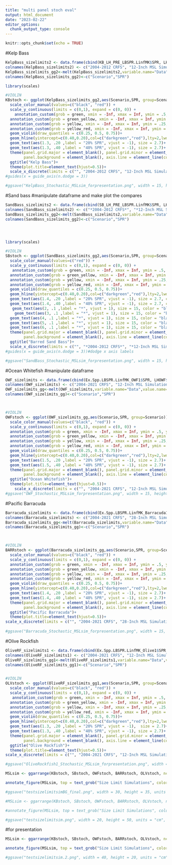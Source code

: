 ```yaml
---
title: "multi panel stoch eval"
output: html_document
date: "2023-02-22"
editor_options: 
  chunk_output_type: console
---
```


```r
knitr::opts_chunk$set(echo = TRUE)
```

#Kelp Bass
```r
KelpBass_sizelimits2 <- data.frame(cbind(KB_LH_PRE_LBSPR.LinfMK$SPR, LHKB_PRE$SPR_12_Inch_MS_KE, KB_LH_POST_LBSPR.LinfMK$SPR, LHKB_PRE$SPR_14_Inch_MS_KE, LHKB_POST$SPR_16_Inch_MS_KE))
colnames(KelpBass_sizelimits2) <- c("2004-2012 CRFS", "12-Inch MSL Simulation", "2013-2021 CRFS", "14-Inch MSL Simulation", "16-Inch MSL Simulation")
KelpBass_sizelimits_gg2<-melt(KelpBass_sizelimits2,variable.name="Data",value.name="SPR")
colnames(KelpBass_sizelimits_gg2)<-c("Scenario","SPR")

library(scales)

#VIOLIN
KBstoch <- ggplot(KelpBass_sizelimits_gg2,aes(Scenario,SPR, group=Scenario)) +
  scale_color_manual(values=c("black", "red")) +
  scale_y_continuous(limits = c(0,1), expand = c(0, 0)) +
    annotation_custom(grob = green, xmin = -Inf, xmax = Inf, ymin = .5, ymax = 1)+
  annotation_custom(grob = green_yellow, xmin = -Inf, xmax = Inf, ymin = .3, ymax = .6)+
  annotation_custom(grob = yellow, xmin = -Inf, xmax = Inf, ymin = .25, ymax = .3)+
  annotation_custom(grob = yellow_red, xmin = -Inf, xmax = Inf, ymin = 0, ymax = .25)+
  geom_violin(draw_quantiles = c(0.25, 0.5, 0.75))+
  geom_hline(yintercept=c(0.40,0.20),col=c("darkgreen","red"),lty=2,lwd=1.25)+
  geom_text(aes(1.3, .20 ,label = "20% SPR", vjust = -1), size = 2.7)+ #label horizontal line at 20% SPR
  geom_text(aes(1.3, .40 ,label = "40% SPR", vjust = -1), size = 2.7)+ #label horizontal line at 40% SPR
  theme(panel.grid.major = element_blank(), panel.grid.minor = element_blank(),
        panel.background = element_blank(), axis.line = element_line(colour = "black"))+
  ggtitle("Kelp Bass")+
  theme(plot.title=element_text(hjust=0.5))+
  scale_x_discrete(limits = c("", "2004-2012 CRFS", "12-Inch MSL Simulation", "2013-2021 CRFS", "14-Inch MSL Simulation", "16-Inch MSL Simulation", ""), breaks = c("2004-2012 CRFS", "12-Inch MSL Simulation", "2013-2021 CRFS", "14-Inch MSL Simulation", "16-Inch MSL Simulation"), expand=c(0,0), labels = label_wrap(10))
#guides(x = guide_axis(n.dodge = 3))

#ggsave("KelpBass_Stochastic_MSLsim_forpresentation.png", width = 15, height = 10, units = "cm", dpi = 500)
```

#Sand bass
#manipulate dataframe and make plot the compares 
```r
SandBass_sizelimits2 <- data.frame(cbind(SB_LH_PRE_LBSPR.LinfMK$SPR, LHSB_PRE$SPR_12_Inch_MS_KE, SB_LH_POST_LBSPR.LinfMK$SPR, LHSB_PRE$SPR_14_Inch_MS_KE, LHSB_POST$SPR_16_Inch_MS_KE))
colnames(SandBass_sizelimits2) <- c("*2004-2012 CRFS*", "*12-Inch MSL Simulation*", "*2013-2021 CRFS*", "*14-Inch MSL Simulation*", "*16-Inch MSL Simulation*")
SandBass_sizelimits_gg2<-melt(SandBass_sizelimits2,variable.name="Data",value.name="SPR")
colnames(SandBass_sizelimits_gg2)<-c("Scenario","SPR")




library(scales)

#VIOLIN
SBstoch <- ggplot(SandBass_sizelimits_gg2,aes(Scenario,SPR, group=Scenario, color = "red")) +
  scale_color_manual(values=c("red")) +
  scale_y_continuous(limits = c(0,1), expand = c(0, 0)) +
   annotation_custom(grob = green, xmin = -Inf, xmax = Inf, ymin = .5, ymax = 1)+
  annotation_custom(grob = green_yellow, xmin = -Inf, xmax = Inf, ymin = .3, ymax = .6)+
  annotation_custom(grob = yellow, xmin = -Inf, xmax = Inf, ymin = .25, ymax = .3)+
  annotation_custom(grob = yellow_red, xmin = -Inf, xmax = Inf, ymin = 0, ymax = .25)+
  geom_violin(draw_quantiles = c(0.25, 0.5, 0.75))+
  geom_hline(yintercept=c(0.40,0.20),col=c("darkgreen","red"),lty=2,lwd=1.25)+
  geom_text(aes(1.4, .20 ,label = "20% SPR", vjust = -1), size = 2.7, color = "black")+ #label horizontal line at 20% SPR
  geom_text(aes(1.4, .40 ,label = "40% SPR", vjust = -1), size = 2.7, color = "black")+ #label horizontal line at 40% SPR
   geom_text(aes(2, .1 ,label = "*", vjust = 1), size = 15, color = "black")+#add asterisk in plot
    geom_text(aes(3, .1 ,label = "*", vjust = 1), size = 15, color = "black")+#add asterisk in plot
  geom_text(aes(4, .1 ,label = "*", vjust = 1), size = 15, color = "black")+#add asterisk in plot
  geom_text(aes(5, .1 ,label = "*", vjust = 1), size = 15, color = "black")+#add asterisk in plot
  geom_text(aes(6, .1 ,label = "*", vjust = 1), size = 15, color = "black")+#add asterisk in plot
  theme(panel.grid.major = element_blank(), panel.grid.minor = element_blank(),
        panel.background = element_blank(), axis.line = element_line(colour = "black"), plot.title=element_text(hjust=0.5), legend.position = "none")+
  ggtitle("Barred Sand Bass")+
  scale_x_discrete(limits = c("", "*2004-2012 CRFS*", "*12-Inch MSL Simulation*", "*2013-2021 CRFS*", "*14-Inch MSL Simulation*", "*16-Inch MSL Simulation*", ""), breaks = c("*2004-2012 CRFS*", "*12-Inch MSL Simulation*", "*2013-2021 CRFS*", "*14-Inch MSL Simulation*", "*16-Inch MSL Simulation*"), expand=c(0,0), labels = label_wrap(10))
#guides(x = guide_axis(n.dodge = 3))#dodge x axis labels

#ggsave("SandBass_Stochastic_MSLsim_forpresentation.png", width = 15, height = 10, units = "cm", dpi = 500)
```

#Ocean Whitefish
#manipulate dataframe
```r
OWF_sizelimits <- data.frame(cbind(Ex.Spp.LBSPR.LinfMK_OWF1$SPR, LHOWF$SPR_12_Inch_MSL, LHOWF$SPR_14_Inch_MSL, LHOWF$SPR_16_Inch_MSL, LHOWF$SPR_18_Inch_MSL, LHOWF$SPR_20_Inch_MSL))
colnames(OWF_sizelimits) <- c("2004-2021 CRFS", "12-Inch MSL Simulation", "14-Inch MSL Simulation", "16-Inch MSL Simulation", "18-Inch MSL Simulation", "20-Inch MSL Simulation")
OWF_sizelimits_gg<-melt(OWF_sizelimits,variable.name="Data",value.name="SPR")
colnames(OWF_sizelimits_gg)<-c("Scenario","SPR")



#VIOLIN
OWFstoch <- ggplot(OWF_sizelimits_gg,aes(Scenario,SPR, group=Scenario)) +
  scale_color_manual(values=c("black", "red")) +
  scale_y_continuous(limits = c(0,1), expand = c(0, 0)) +
  annotation_custom(grob = green, xmin = -Inf, xmax = Inf, ymin = .5, ymax = 1)+
  annotation_custom(grob = green_yellow, xmin = -Inf, xmax = Inf, ymin = .3, ymax = .6)+
  annotation_custom(grob = yellow, xmin = -Inf, xmax = Inf, ymin = .25, ymax = .3)+
  annotation_custom(grob = yellow_red, xmin = -Inf, xmax = Inf, ymin = 0, ymax = .25)+
  geom_violin(draw_quantiles = c(0.25, 0.5, 0.75))+
  geom_hline(yintercept=c(0.40,0.20),col=c("darkgreen","red"),lty=2,lwd=1.25)+
  geom_text(aes(1.5, .20 ,label = "20% SPR", vjust = -1), size = 2.7)+ #label horizontal line at 20% SPR
  geom_text(aes(1.5, .40 ,label = "40% SPR", vjust = -1), size = 2.7)+ #label horizontal line at 40% SPR
  theme(panel.grid.major = element_blank(), panel.grid.minor = element_blank(),
        panel.background = element_blank(), axis.line = element_line(colour = "black"))+
  ggtitle("Ocean Whitefish")+
  theme(plot.title=element_text(hjust=0.5))+
    scale_x_discrete(limits = c("", "2004-2021 CRFS", "12-Inch MSL Simulation", "14-Inch MSL Simulation", "16-Inch MSL Simulation", "18-Inch MSL Simulation", "20-Inch MSL Simulation", ""), breaks = c("2004-2021 CRFS", "12-Inch MSL Simulation", "14-Inch MSL Simulation", "16-Inch MSL Simulation", "18-Inch MSL Simulation", "20-Inch MSL Simulation"), expand=c(0,0), labels = label_wrap(10))
#ggsave("OWF_Stochastic_MSLsim_forpresentation.png", width = 15, height = 10, units = "cm", dpi = 500)
```

#Pacific Barracuda
```r
Barracuda_sizelimits <- data.frame(cbind(Ex.Spp.LBSPR.LinfMK_Barracuda1$SPR, LHBarracuda$SPR_28_Inch_MSL_KE, LHBarracuda$SPR_26_Inch_MSL_KE))
colnames(Barracuda_sizelimits) <- c("2004-2021 CRFS", "28-Inch MSL Simulation", "26-Inch MSL Simulation")
Barracuda_sizelimits_gg<-melt(Barracuda_sizelimits,variable.name="Data",value.name="SPR")
colnames(Barracuda_sizelimits_gg)<-c("Scenario","SPR")



#VIOLIN
BARRstoch <- ggplot(Barracuda_sizelimits_gg,aes(Scenario,SPR, group=Scenario)) +
  scale_color_manual(values=c("black", "red")) +
  scale_y_continuous(limits = c(0,1), expand = c(0, 0)) +
  annotation_custom(grob = green, xmin = -Inf, xmax = Inf, ymin = .5, ymax = 1)+
  annotation_custom(grob = green_yellow, xmin = -Inf, xmax = Inf, ymin = .3, ymax = .6)+
  annotation_custom(grob = yellow, xmin = -Inf, xmax = Inf, ymin = .25, ymax = .3)+
  annotation_custom(grob = yellow_red, xmin = -Inf, xmax = Inf, ymin = 0, ymax = .25)+
  geom_violin(draw_quantiles = c(0.25, 0.5, 0.75))+
  geom_hline(yintercept=c(0.40,0.20),col=c("darkgreen","red"),lty=2,lwd=1.25)+
  geom_text(aes(1.4, .20 ,label = "20% SPR", vjust = -1), size = 2.7)+ #label horizontal line at 20% SPR
  geom_text(aes(1.4, .40 ,label = "40% SPR", vjust = -1), size = 2.7)+ #label horizontal line at 40% SPR
  theme(panel.grid.major = element_blank(), panel.grid.minor = element_blank(),
        panel.background = element_blank(), axis.line = element_line(colour = "black"))+
  ggtitle("Pacific Barracuda")+
  theme(plot.title=element_text(hjust=0.5))+
scale_x_discrete(limits = c("", "2004-2021 CRFS", "28-Inch MSL Simulation", "26-Inch MSL Simulation", ""), breaks = c("2004-2021 CRFS", "28-Inch MSL Simulation", "26-Inch MSL Simulation"), expand=c(0,0), labels = label_wrap(10))
  
#ggsave("Barracuda_Stochastic_MSLsim_forpresentation.png", width = 15, height = 10, units = "cm", dpi = 500)
```


#Olive Rockfish
```r
OliveRF_sizelimits1 <- data.frame(cbind(Ex.Spp.LBSPR.LinfMK_Olive1$SPR, LHOliveRFCV1$SPR_12_Inch_MSL_KE,  LHOliveRFCV1$SPR_14_Inch_MSL_KE, LHOliveRFCV1$SPR_16_Inch_MSL_KE))
colnames(OliveRF_sizelimits1) <- c("2004-2021 CRFS", "12-Inch MSL Simulation", "14-Inch MSL Simulation", "16-Inch MSL Simulation")
OliveRF_sizelimits_gg1<-melt(OliveRF_sizelimits1,variable.name="Data",value.name="SPR")
colnames(OliveRF_sizelimits_gg1)<-c("Scenario","SPR")


#VIOLIN
OLVstoch <- ggplot(OliveRF_sizelimits_gg1,aes(Scenario,SPR, group=Scenario)) +
  scale_color_manual(values=c("black", "red")) +
  scale_y_continuous(limits = c(0,1), expand = c(0, 0)) +
   annotation_custom(grob = green, xmin = -Inf, xmax = Inf, ymin = .5, ymax = 1)+
  annotation_custom(grob = green_yellow, xmin = -Inf, xmax = Inf, ymin = .3, ymax = .6)+
  annotation_custom(grob = yellow, xmin = -Inf, xmax = Inf, ymin = .25, ymax = .3)+
  annotation_custom(grob = yellow_red, xmin = -Inf, xmax = Inf, ymin = 0, ymax = .25)+
  geom_violin(draw_quantiles = c(0.25, 0.5, 0.75))+
  geom_hline(yintercept=c(0.40,0.20),col=c("darkgreen","red"),lty=2,lwd=1.25)+
  geom_text(aes(1.3, .20 ,label = "20% SPR", vjust = -1),  size = 2.7)+ #label horizontal line at 20% SPR
  geom_text(aes(1.3, .40 ,label = "40% SPR", vjust = -1), size = 2.7)+ #label horizontal line at 40% SPR
  theme(panel.grid.major = element_blank(), panel.grid.minor = element_blank(),
        panel.background = element_blank(), axis.line = element_line(colour = "black"))+
  ggtitle("Olive Rockfish")+
  theme(plot.title=element_text(hjust=0.5))+
scale_x_discrete(limits = c("", "2004-2021 CRFS", "12-Inch MSL Simulation", "14-Inch MSL Simulation", "16-Inch MSL Simulation", ""), breaks = c("2004-2021 CRFS", "12-Inch MSL Simulation", "14-Inch MSL Simulation", "16-Inch MSL Simulation"), expand=c(0,0), labels = label_wrap(10))

#ggsave("OliveRockfish1_Stochastic_MSLsim_forpresentation.png", width = 15, height = 10, units = "cm", dpi = 500)
```


```r
MSLsim <- ggarrange(KBstoch, SBstoch, OWFstoch, BARRstoch, OLVstoch, ncol = 2, nrow= 3)

annotate_figure(MSLsim, top = text_grob("Size Limit Simulations", color = "black", face = "bold", size = 16))

#ggsave("testsizelimitsimBG_final.png", width = 30, height = 35, units = "cm", dpi = 500, bg="white")

```

```r
#MSLsim <- ggarrange(KBstoch, SBstoch, OWFstoch, BARRstoch, OLVstoch, ncol = 1, nrow= 5)

#annotate_figure(MSLsim, top = text_grob("Size Limit Simulations", color = "black", face = "bold", size = 16))

#ggsave("testsizelimitsim.png", width = 20, height = 50, units = "cm", dpi = 500)
```

#for presentation
```r
MSLsim <- ggarrange(KBstoch, SBstoch, OWFstoch, BARRstoch, OLVstoch, ncol = 3, nrow= 2)

annotate_figure(MSLsim, top = text_grob("Size Limit Simulations", color = "black", face = "bold", size = 16))

#ggsave("testsizelimitsim.2.png", width = 40, height = 20, units = "cm", dpi = 500)

```
